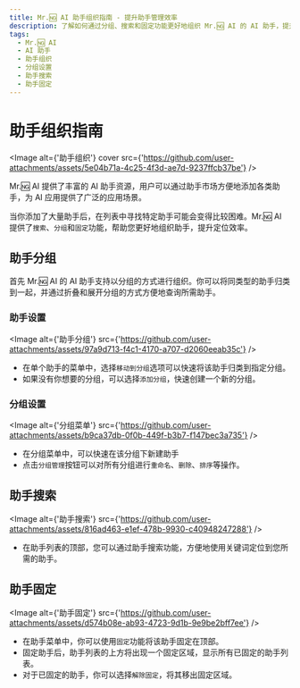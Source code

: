 ```yaml
---
title: Mr.🆖 AI 助手组织指南 - 提升助手管理效率
description: 了解如何通过分组、搜索和固定功能更好地组织 Mr.🆖 AI 的 AI 助手，提升助手管理效率和定位效率。
tags:
  - Mr.🆖 AI
  - AI 助手
  - 助手组织
  - 分组设置
  - 助手搜索
  - 助手固定
---
```


# 助手组织指南

<Image alt={'助手组织'} cover src={'https://github.com/user-attachments/assets/5e04b71a-4c25-4f3d-ae7d-9237ffcb37be'} />

Mr.🆖 AI 提供了丰富的 AI 助手资源，用户可以通过助手市场方便地添加各类助手，为 AI 应用提供了广泛的应用场景。

当你添加了大量助手后，在列表中寻找特定助手可能会变得比较困难。Mr.🆖 AI 提供了`搜索`、`分组`和`固定`功能，帮助您更好地组织助手，提升定位效率。

## 助手分组

首先 Mr.🆖 AI 的 AI 助手支持以分组的方式进行组织。你可以将同类型的助手归类到一起，并通过折叠和展开分组的方式方便地查询所需助手。

### 助手设置

<Image alt={'助手分组'} src={'https://github.com/user-attachments/assets/97a9d713-f4c1-4170-a707-d2060eeab35c'} />

- 在单个助手的菜单中，选择`移动到分组`选项可以快速将该助手归类到指定分组。
- 如果没有你想要的分组，可以选择`添加分组`，快速创建一个新的分组。

### 分组设置

<Image alt={'分组菜单'} src={'https://github.com/user-attachments/assets/b9ca37db-0f0b-449f-b3b7-f147bec3a735'} />

- 在分组菜单中，可以快速在该分组下新建助手
- 点击`分组管理`按钮可以对所有分组进行`重命名`、`删除`、`排序`等操作。

## 助手搜索

<Image alt={'助手搜索'} src={'https://github.com/user-attachments/assets/816ad463-e1ef-478b-9930-c40948247288'} />

- 在助手列表的顶部，您可以通过助手搜索功能，方便地使用关键词定位到您所需的助手。

## 助手固定

<Image alt={'助手固定'} src={'https://github.com/user-attachments/assets/d574b08e-ab93-4723-9d1b-9e9be2bff7ee'} />

- 在助手菜单中，你可以使用`固定`功能将该助手固定在顶部。
- 固定助手后，助手列表的上方将出现一个固定区域，显示所有已固定的助手列表。
- 对于已固定的助手，你可以选择`解除固定`，将其移出固定区域。
